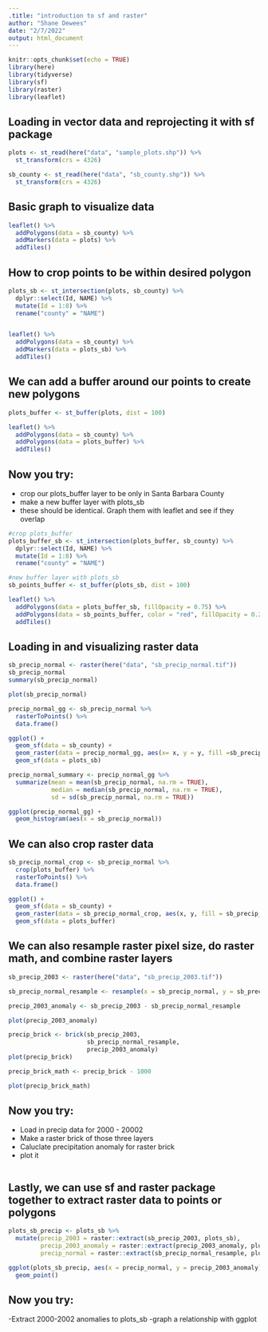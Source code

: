 ```yaml
---
.title: "introduction to sf and raster"
author: "Shane Dewees"
date: "2/7/2022"
output: html_document
---
```


```r
knitr::opts_chunk$set(echo = TRUE)
library(here)
library(tidyverse)
library(sf)
library(raster)
library(leaflet)
```

## Loading in vector data and reprojecting it with sf package

```r
plots <- st_read(here("data", "sample_plots.shp")) %>% 
  st_transform(crs = 4326)

sb_county <- st_read(here("data", "sb_county.shp")) %>% 
  st_transform(crs = 4326)
```

## Basic graph to visualize data

```r
leaflet() %>% 
  addPolygons(data = sb_county) %>% 
  addMarkers(data = plots) %>% 
  addTiles()
```

## How to crop points to be within desired polygon

```r
plots_sb <- st_intersection(plots, sb_county) %>% 
  dplyr::select(Id, NAME) %>% 
  mutate(Id = 1:8) %>% 
  rename("county" = "NAME")


leaflet() %>% 
  addPolygons(data = sb_county) %>% 
  addMarkers(data = plots_sb) %>% 
  addTiles()

```

## We can add a buffer around our points to create new polygons

```r
plots_buffer <- st_buffer(plots, dist = 100)

leaflet() %>% 
  addPolygons(data = sb_county) %>%
  addPolygons(data = plots_buffer) %>% 
  addTiles()
```

## Now you try: 
- crop our plots_buffer layer to be only in Santa Barbara County
- make a new buffer layer with plots_sb 
- these should be identical. Graph them with leaflet and see if they overlap

```r
#crop plots_buffer
plots_buffer_sb <- st_intersection(plots_buffer, sb_county) %>% 
  dplyr::select(Id, NAME) %>% 
  mutate(Id = 1:8) %>% 
  rename("county" = "NAME")

#new buffer layer with plots_sb
sb_points_buffer <- st_buffer(plots_sb, dist = 100)

leaflet() %>% 
  addPolygons(data = plots_buffer_sb, fillOpacity = 0.75) %>%
  addPolygons(data = sb_points_buffer, color = "red", fillOpacity = 0.25) %>% 
  addTiles()
```


## Loading in and visualizing raster data

```r
sb_precip_normal <- raster(here("data", "sb_precip_normal.tif"))
sb_precip_normal
summary(sb_precip_normal)

plot(sb_precip_normal)

precip_normal_gg <- sb_precip_normal %>% 
  rasterToPoints() %>% 
  data.frame()

ggplot() +
  geom_sf(data = sb_county) +
  geom_raster(data = precip_normal_gg, aes(x= x, y = y, fill =sb_precip_normal))+
  geom_sf(data = plots_sb)

precip_normal_summary <- precip_normal_gg %>% 
  summarize(mean = mean(sb_precip_normal, na.rm = TRUE),
            median = median(sb_precip_normal, na.rm = TRUE),
            sd = sd(sb_precip_normal, na.rm = TRUE))

ggplot(precip_normal_gg) +
  geom_histogram(aes(x = sb_precip_normal))


```

## We can also crop raster data 

```r
sb_precip_normal_crop <- sb_precip_normal %>% 
  crop(plots_buffer) %>% 
  rasterToPoints() %>% 
  data.frame()

ggplot() +
  geom_sf(data = sb_county) +
  geom_raster(data = sb_precip_normal_crop, aes(x, y, fill = sb_precip_normal))+ 
  geom_sf(data = plots_buffer)
```

## We can also resample raster pixel size, do raster math, and combine raster layers

```r
sb_precip_2003 <- raster(here("data", "sb_precip_2003.tif"))

sb_precip_normal_resample <- resample(x = sb_precip_normal, y = sb_precip_2003)

precip_2003_anomaly <- sb_precip_2003 - sb_precip_normal_resample 

plot(precip_2003_anomaly)

precip_brick <- brick(sb_precip_2003, 
                      sb_precip_normal_resample, 
                      precip_2003_anomaly)
plot(precip_brick)

precip_brick_math <- precip_brick - 1000

plot(precip_brick_math)

```

## Now you try:
 - Load in precip data for 2000 - 20002
 - Make a raster brick of those three layers
 - Caluclate precipitation anomaly for raster brick
 - plot it
 
```r

```
 

## Lastly, we can use sf and raster package together to extract raster data to points or polygons
```r
plots_sb_precip <- plots_sb %>% 
  mutate(precip_2003 = raster::extract(sb_precip_2003, plots_sb),
         precip_2003_anomaly = raster::extract(precip_2003_anomaly, plots_sb),
         precip_normal = raster::extract(sb_precip_normal_resample, plots_sb))

ggplot(plots_sb_precip, aes(x = precip_normal, y = precip_2003_anomaly)) +
  geom_point()
```

## Now you try: 
 -Extract 2000-2002 anomalies to plots_sb
 -graph a relationship with ggplot
 
```r

```
 
